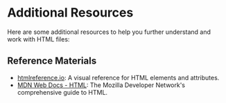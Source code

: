 # Additional Resources

Here are some additional resources to help you further understand and work with HTML files:

## Reference Materials
- [htmlreference.io](https://htmlreference.io/): A visual reference for HTML elements and attributes.
- [MDN Web Docs - HTML](https://developer.mozilla.org/en-US/docs/Web/HTML): The Mozilla Developer Network's comprehensive guide to HTML.
